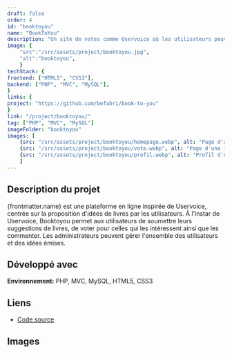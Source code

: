 ```yaml
---
draft: false
order: 4
id: "booktoyou"
name: "BookToYou"
description: "Un site de votes comme Uservoice où les utilisateurs peuvent proposer des idées de livres et pourront alors voter et/ou commenter pour les livres qu'ils souhaitent."
image: {
    "src":"/src/assets/project/booktoyou.jpg", 
    "alt":"booktoyou",
    }
techStack: {
frontend: ["HTML5", "CSS3"],
backend: ["PHP", "MVC", "MySQL"],
}
links: {
project: "https://github.com/befabri/book-to-you"
}
link: "/project/booktoyou/"
tag: ["PHP", "MVC", "MySQL"]
imageFolder: "booktoyou"
images: [
    {src: "/src/assets/project/booktoyou/homepage.webp", alt: "Page d'accueil"},
    {src: "/src/assets/project/booktoyou/vote.webp", alt: "Page d'une idée à voter"},
    {src: "/src/assets/project/booktoyou/profil.webp", alt: "Profil d'un utilisateur"}
    ]
---
```


## Description du projet

{frontmatter.name} est une plateforme en ligne inspirée de Uservoice, centrée sur la proposition d'idées de livres par les utilisateurs. À l'instar de Uservoice, Booktoyou permet aux utilisateurs de soumettre leurs suggestions de livres, de voter pour celles qui les intéressent ainsi que les commenter.
Les administrateurs peuvent gérer l'ensemble des utilisateurs et des idées émises.

## Développé avec

**Environnement:** PHP, MVC, MySQL, HTML5, CSS3

## Liens

-   [Code source](https://github.com/befabri/book-to-you)

## Images
